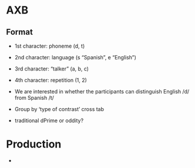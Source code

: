 # AXB

## Format

- 1st character: phoneme (d, t)
- 2nd character: language (s “Spanish”, e “English”)
- 3rd character: “talker” (a, b, c)
- 4th character: repetition (1, 2)

- We are interested in whether the participants can distinguish English /d/ from Spanish /t/
- Group by 'type of contrast' cross tab
- traditional dPrime or oddity?

# Production

- 